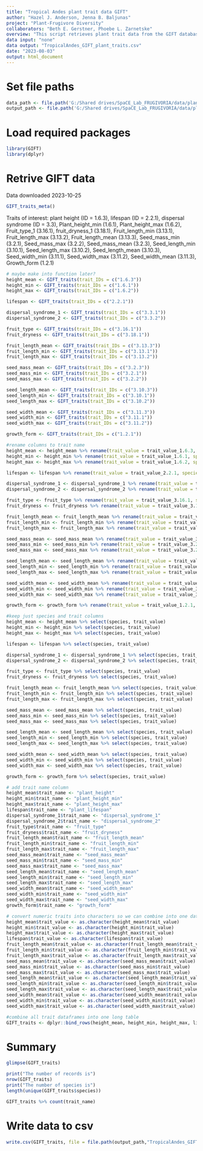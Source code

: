 ```yaml
---
title: "Tropical Andes plant trait data GIFT"
author: "Hazel J. Anderson, Jenna B. Baljunas"
project: "Plant-Frugivore Diversity"
collaborators: "Beth E. Gerstner, Phoebe L. Zarnetske"
overview: "This script retrieves plant trait data from the GIFT database for plant species list."
data input: "none"
data output: "TropicalAndes_GIFT_plant_traits.csv"
date: "2023-08-03"
output: html_document
---
```


# Set file paths
```r
data_path <- file.path('G:/Shared drives/SpaCE_Lab_FRUGIVORIA/data/plants/L0')
output_path <- file.path('G:/Shared drives/SpaCE_Lab_FRUGIVORIA/data/plants/L0')
```

# Load required packages
```r
library(GIFT)
library(dplyr)
```



# Retrive GIFT data
Data downloaded 2023-10-25
```r
GIFT_traits_meta()
```
Traits of interest: plant height (ID = 1.6.3), lifespan (ID = 2.2.1), dispersal syndrome (ID = 3.3), Plant_height_min (1.6.1), Plant_height_max (1.6.2), Fruit_type_1 (3.16.1), fruit_dryness_1 (3.18.1), Fruit_length_min (3.13.1), Fruit_length_max (3.13.2), Fruit_length_mean (3.13.3), Seed_mass_min (3.2.1), Seed_mass_max (3.2.2), Seed_mass_mean (3.2.3), Seed_length_min (3.10.1), Seed_length_max (3.10.2), Seed_length_mean (3.10.3), Seed_width_min (3.11.1), Seed_width_max (3.11.2), Seed_width_mean (3.11.3), Growth_form (1.2.1)

```r
# maybe make into function later?
height_mean <- GIFT_traits(trait_IDs = c("1.6.3"))
height_min <- GIFT_traits(trait_IDs = c("1.6.1"))
height_max <- GIFT_traits(trait_IDs = c("1.6.2"))

lifespan <- GIFT_traits(trait_IDs = c("2.2.1"))

dispersal_syndrome_1 <- GIFT_traits(trait_IDs = c("3.3.1"))
dispersal_syndrome_2 <- GIFT_traits(trait_IDs = c("3.3.2"))

fruit_type <- GIFT_traits(trait_IDs = c("3.16.1"))
fruit_dryness <- GIFT_traits(trait_IDs = c("3.18.1"))

fruit_length_mean <- GIFT_traits(trait_IDs = c("3.13.3"))
fruit_length_min <- GIFT_traits(trait_IDs = c("3.13.1"))
fruit_length_max <- GIFT_traits(trait_IDs = c("3.13.2"))

seed_mass_mean <- GIFT_traits(trait_IDs = c("3.2.3"))
seed_mass_min <- GIFT_traits(trait_IDs = c("3.2.1"))
seed_mass_max <- GIFT_traits(trait_IDs = c("3.2.2"))

seed_length_mean <- GIFT_traits(trait_IDs = c("3.10.3"))
seed_length_min <- GIFT_traits(trait_IDs = c("3.10.1"))
seed_length_max <- GIFT_traits(trait_IDs = c("3.10.2"))

seed_width_mean <- GIFT_traits(trait_IDs = c("3.11.3"))
seed_width_min <- GIFT_traits(trait_IDs = c("3.11.1"))
seed_width_max <- GIFT_traits(trait_IDs = c("3.11.2"))

growth_form <- GIFT_traits(trait_IDs = c("1.2.1"))
```


```r
#rename columns to trait name
height_mean <- height_mean %>% rename(trait_value = trait_value_1.6.3, species = work_species)
height_min <- height_min %>% rename(trait_value = trait_value_1.6.1, species = work_species)
height_max <- height_max %>% rename(trait_value = trait_value_1.6.2, species = work_species)

lifespan <- lifespan %>% rename(trait_value = trait_value_2.2.1, species = work_species)

dispersal_syndrome_1 <- dispersal_syndrome_1 %>% rename(trait_value = trait_value_3.3.1, species = work_species)
dispersal_syndrome_2 <- dispersal_syndrome_2 %>% rename(trait_value = trait_value_3.3.2, species = work_species)

fruit_type <- fruit_type %>% rename(trait_value = trait_value_3.16.1, species = work_species)
fruit_dryness <- fruit_dryness %>% rename(trait_value = trait_value_3.18.1, species = work_species)

fruit_length_mean <- fruit_length_mean %>% rename(trait_value = trait_value_3.13.3, species = work_species)
fruit_length_min <- fruit_length_min %>% rename(trait_value = trait_value_3.13.1, species = work_species)
fruit_length_max <- fruit_length_max %>% rename(trait_value = trait_value_3.13.2, species = work_species)

seed_mass_mean <- seed_mass_mean %>% rename(trait_value = trait_value_3.2.3, species = work_species)
seed_mass_min <- seed_mass_min %>% rename(trait_value = trait_value_3.2.1, species = work_species)
seed_mass_max <- seed_mass_max %>% rename(trait_value = trait_value_3.2.2, species = work_species)

seed_length_mean <- seed_length_mean %>% rename(trait_value = trait_value_3.10.3, species = work_species)
seed_length_min <- seed_length_min %>% rename(trait_value = trait_value_3.10.1, species = work_species)
seed_length_max <- seed_length_max %>% rename(trait_value = trait_value_3.10.2, species = work_species)

seed_width_mean <- seed_width_mean %>% rename(trait_value = trait_value_3.11.3, species = work_species)
seed_width_min <- seed_width_min %>% rename(trait_value = trait_value_3.11.1, species = work_species)
seed_width_max <- seed_width_max %>% rename(trait_value = trait_value_3.11.2, species = work_species)

growth_form <- growth_form %>% rename(trait_value = trait_value_1.2.1, species = work_species)
```

```r
#keep just species and trait columns
height_mean <- height_mean %>% select(species, trait_value)
height_min <- height_min %>% select(species, trait_value)
height_max <- height_max %>% select(species, trait_value)

lifespan <- lifespan %>% select(species, trait_value)

dispersal_syndrome_1 <- dispersal_syndrome_1 %>% select(species, trait_value)
dispersal_syndrome_2 <- dispersal_syndrome_2 %>% select(species, trait_value)

fruit_type <- fruit_type %>% select(species, trait_value)
fruit_dryness <- fruit_dryness %>% select(species, trait_value)

fruit_length_mean <- fruit_length_mean %>% select(species, trait_value)
fruit_length_min <- fruit_length_min %>% select(species, trait_value)
fruit_length_max <- fruit_length_max %>% select(species, trait_value)

seed_mass_mean <- seed_mass_mean %>% select(species, trait_value)
seed_mass_min <- seed_mass_min %>% select(species, trait_value)
seed_mass_max <- seed_mass_max %>% select(species, trait_value)

seed_length_mean <- seed_length_mean %>% select(species, trait_value)
seed_length_min <- seed_length_min %>% select(species, trait_value)
seed_length_max <- seed_length_max %>% select(species, trait_value)

seed_width_mean <- seed_width_mean %>% select(species, trait_value)
seed_width_min <- seed_width_min %>% select(species, trait_value)
seed_width_max <- seed_width_max %>% select(species, trait_value)

growth_form <- growth_form %>% select(species, trait_value)
```

```r
# add trait name column
height_mean$trait_name <- "plant_height"
height_min$trait_name <- "plant_height_min"
height_max$trait_name <- "plant_height_max"
lifespan$trait_name <- "plant_lifespan"
dispersal_syndrome_1$trait_name <- "dispersal_syndrome_1"
dispersal_syndrome_2$trait_name <- "dispersal_syndrome_2"
fruit_type$trait_name <- "fruit_type"
fruit_dryness$trait_name <- "fruit_dryness"
fruit_length_mean$trait_name <- "fruit_length_mean"
fruit_length_min$trait_name <- "fruit_length_min"
fruit_length_max$trait_name <- "fruit_length_max"
seed_mass_mean$trait_name <- "seed_mass_mean"
seed_mass_min$trait_name <- "seed_mass_min"
seed_mass_max$trait_name <- "seed_mass_max"
seed_length_mean$trait_name <- "seed_length_mean"
seed_length_min$trait_name <- "seed_length_min"
seed_length_max$trait_name <- "seed_length_max"
seed_width_mean$trait_name <- "seed_width_mean"
seed_width_min$trait_name <- "seed_width_min"
seed_width_max$trait_name <- "seed_width_max"
growth_form$trait_name <- "growth_form"
```

```r
# convert numeric traits into characters so we can combine into one dataframe
height_mean$trait_value <- as.character(height_mean$trait_value)
height_min$trait_value <- as.character(height_min$trait_value)
height_max$trait_value <- as.character(height_max$trait_value)
lifespan$trait_value <- as.character(lifespan$trait_value)
fruit_length_mean$trait_value <- as.character(fruit_length_mean$trait_value)
fruit_length_min$trait_value <- as.character(fruit_length_min$trait_value)
fruit_length_max$trait_value <- as.character(fruit_length_max$trait_value)
seed_mass_mean$trait_value <- as.character(seed_mass_mean$trait_value)
seed_mass_min$trait_value <- as.character(seed_mass_min$trait_value)
seed_mass_max$trait_value <- as.character(seed_mass_max$trait_value)
seed_length_mean$trait_value <- as.character(seed_length_mean$trait_value)
seed_length_min$trait_value <- as.character(seed_length_min$trait_value)
seed_length_max$trait_value <- as.character(seed_length_max$trait_value)
seed_width_mean$trait_value <- as.character(seed_width_mean$trait_value)
seed_width_min$trait_value <- as.character(seed_width_min$trait_value)
seed_width_max$trait_value <- as.character(seed_width_max$trait_value)
```



```r
#combine all trait dataframes into one long table
GIFT_traits <- dplyr::bind_rows(height_mean, height_min, height_max, lifespan, dispersal_syndrome_1, dispersal_syndrome_2, fruit_type, fruit_dryness, fruit_length_mean, fruit_length_min, fruit_length_max, seed_mass_mean, seed_mass_min, seed_mass_max, seed_length_mean, seed_length_min, seed_length_max, seed_width_mean, seed_width_min, seed_width_max, growth_form)
```

# Summary
```r
glimpse(GIFT_traits)
```


```r
print("The number of records is")
nrow(GIFT_traits)
print("The number of species is")
length(unique(GIFT_traits$species))
```

```r
GIFT_traits %>% count(trait_name)
```

# Write data to csv
```r
write.csv(GIFT_traits, file = file.path(output_path,"TropicalAndes_GIFT_plant_traits.csv"))
```